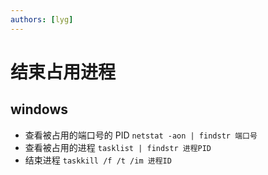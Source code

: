 ```yaml
---
authors: [lyg]
---
```


# 结束占用进程

## windows

- 查看被占用的端口号的 PID
  `netstat -aon | findstr 端口号`
- 查看被占用的进程
  `tasklist | findstr 进程PID`
- 结束进程
  `taskkill /f /t /im 进程ID`

